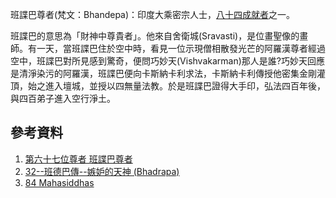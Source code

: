 班諜巴尊者(梵文：Bhandepa)：印度大乘密宗人士，[[八十四大成就者|八十四成就者]]之一。

班諜巴的意思為「財神中尊貴者」。他來自舍衛城(Sravasti)，是位畫聖像的畫師。有一天，當班諜巴住於空中時，看見一位示現僧相散發光芒的阿羅漢尊者經過空中，班諜巴對所見感到驚奇，便問巧妙天(Vishvakarman)那人是誰?巧妙天回應是清淨染污的阿羅漢，班諜巴便向卡斯納卡利求法，卡斯納卡利傳授他密集金剛灌頂，始之進入壇城，並授以四無量法教。於是班諜巴證得大手印，弘法四百年後，與四百弟子進入空行淨土。

==參考資料==
#[http://www.lopon.org.tw/teachings/page2_1.aspx?cid=100&lid=101&id=4722 第六十七位尊者 班諜巴尊者] {{Wayback|url=http://www.lopon.org.tw/teachings/page2_1.aspx?cid=100&lid=101&id=4722 |date=20201027061510 }}
#[https://web.archive.org/web/20140904032734/http://www.karmapa-news.com/page3_8_32.php 32--班德巴傳--嫉妒的天神 (Bhadrapa)]
#[http://www.tsemrinpoche.com/tsem-tulku-rinpoche/buddhas-dharma/vajradhara-and-84-mahasiddhas.html 84 Mahasiddhas] {{Wayback|url=http://www.tsemrinpoche.com/tsem-tulku-rinpoche/buddhas-dharma/vajradhara-and-84-mahasiddhas.html |date=20140905044317 }}
{{84Buddhist}}